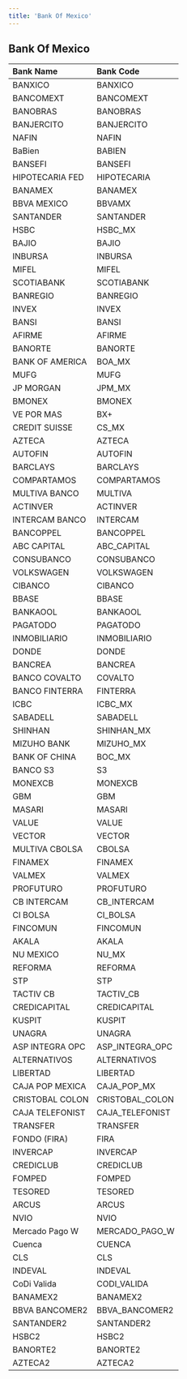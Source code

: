 ```yaml
---
title: 'Bank Of Mexico'
---
```

## Bank Of Mexico

| Bank Name | Bank Code  |
|:--------------|:-------------|
| BANXICO |  BANXICO |
| BANCOMEXT |  BANCOMEXT |
| BANOBRAS |  BANOBRAS |
| BANJERCITO |  BANJERCITO |
| NAFIN |  NAFIN |
| BaBien |  BABIEN |
| BANSEFI |  BANSEFI |
| HIPOTECARIA FED |  HIPOTECARIA |
| BANAMEX |  BANAMEX |
| BBVA MEXICO |  BBVAMX |
| SANTANDER |  SANTANDER |
| HSBC |  HSBC_MX |
| BAJIO |  BAJIO |
| INBURSA |  INBURSA |
| MIFEL |  MIFEL |
| SCOTIABANK |  SCOTIABANK |
| BANREGIO |  BANREGIO |
| INVEX |  INVEX |
| BANSI |  BANSI |
| AFIRME |  AFIRME |
| BANORTE |  BANORTE |
| BANK OF AMERICA |  BOA_MX |
| MUFG |  MUFG |
| JP MORGAN |  JPM_MX |
| BMONEX |  BMONEX |
| VE POR MAS |  BX+ |
| CREDIT SUISSE |  CS_MX |
| AZTECA |  AZTECA |
| AUTOFIN |  AUTOFIN |
| BARCLAYS |  BARCLAYS |
| COMPARTAMOS |  COMPARTAMOS |
| MULTIVA BANCO |  MULTIVA |
| ACTINVER |  ACTINVER |
| INTERCAM BANCO |  INTERCAM |
| BANCOPPEL |  BANCOPPEL |
| ABC CAPITAL |  ABC_CAPITAL |
| CONSUBANCO |  CONSUBANCO |
| VOLKSWAGEN |  VOLKSWAGEN |
| CIBANCO |  CIBANCO |
| BBASE |  BBASE |
| BANKAOOL |  BANKAOOL |
| PAGATODO |  PAGATODO |
| INMOBILIARIO |  INMOBILIARIO |
| DONDE |  DONDE |
| BANCREA |  BANCREA |
| BANCO COVALTO |  COVALTO |
| BANCO FINTERRA |  FINTERRA |
| ICBC |  ICBC_MX |
| SABADELL |  SABADELL |
| SHINHAN |  SHINHAN_MX |
| MIZUHO BANK |  MIZUHO_MX |
| BANK OF CHINA |  BOC_MX |
| BANCO S3 |  S3 |
| MONEXCB |  MONEXCB |
| GBM |  GBM |
| MASARI |  MASARI |
| VALUE |  VALUE |
| VECTOR |  VECTOR |
| MULTIVA CBOLSA |  CBOLSA |
| FINAMEX |  FINAMEX |
| VALMEX |  VALMEX |
| PROFUTURO |  PROFUTURO |
| CB INTERCAM |  CB_INTERCAM |
| CI BOLSA |  CI_BOLSA |
| FINCOMUN |  FINCOMUN |
| AKALA |  AKALA |
| NU MEXICO |  NU_MX |
| REFORMA |  REFORMA |
| STP |  STP |
| TACTIV CB |  TACTIV_CB |
| CREDICAPITAL |  CREDICAPITAL |
| KUSPIT |  KUSPIT |
| UNAGRA |  UNAGRA |
| ASP INTEGRA OPC |  ASP_INTEGRA_OPC |
| ALTERNATIVOS |  ALTERNATIVOS |
| LIBERTAD |  LIBERTAD |
| CAJA POP MEXICA |  CAJA_POP_MX |
| CRISTOBAL COLON |  CRISTOBAL_COLON |
| CAJA TELEFONIST |  CAJA_TELEFONIST |
| TRANSFER |  TRANSFER |
| FONDO (FIRA) |  FIRA |
| INVERCAP |  INVERCAP |
| CREDICLUB |  CREDICLUB |
| FOMPED |  FOMPED |
| TESORED |  TESORED |
| ARCUS |  ARCUS |
| NVIO |  NVIO |
| Mercado Pago W |  MERCADO_PAGO_W |
| Cuenca |  CUENCA |
| CLS |  CLS |
| INDEVAL |  INDEVAL |
| CoDi Valida |  CODI_VALIDA |
| BANAMEX2 |  BANAMEX2 |
| BBVA BANCOMER2 |  BBVA_BANCOMER2 |
| SANTANDER2 |  SANTANDER2 |
| HSBC2 |  HSBC2 |
| BANORTE2 |  BANORTE2 |
| AZTECA2 |  AZTECA2 |